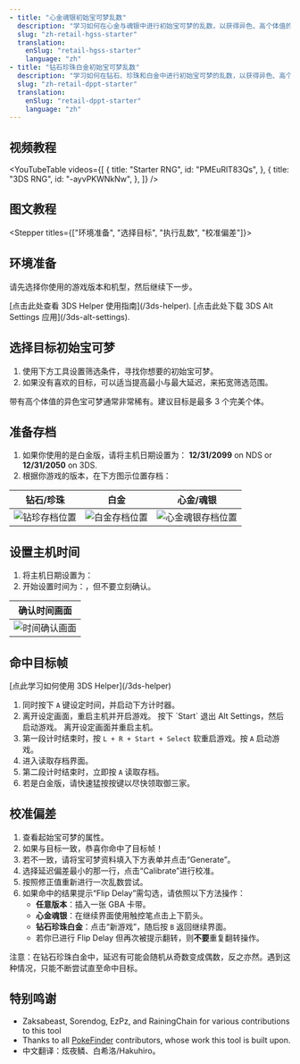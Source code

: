 ```yaml
---
- title: "心金魂银初始宝可梦乱数"
  description: "学习如何在心金与魂银中进行初始宝可梦的乱数，以获得异色、高个体值的宝可梦。"
  slug: "zh-retail-hgss-starter"
  translation:
    enSlug: "retail-hgss-starter"
    language: "zh"
- title: "钻石珍珠白金初始宝可梦乱数"
  description: "学习如何在钻石、珍珠和白金中进行初始宝可梦的乱数，以获得异色、高个体值的宝可梦。"
  slug: "zh-retail-dppt-starter"
  translation:
    enSlug: "retail-dppt-starter"
    language: "zh"
---
```


## 视频教程

<YouTubeTable
  videos={[
    {
      title: "Starter RNG",
      id: "PMEuRlT83Qs",
    },
    {
      title: "3DS RNG",
      id: "-ayvPKWNkNw",
    },
  ]}
/>

## 图文教程

<Alert
  showIcon
  type="info"
  message="本指南为交互式，会根据你设置的机种和游戏版本动态更新内容。"
/>

<Stepper titles={["环境准备", "选择目标", "执行乱数", "校准偏差"]}>

<Step step={0}>

## 环境准备

请先选择你使用的游戏版本和机型，然后继续下一步。

<Starter4ShowIf game="Platinum">

<Alert
  showIcon
  type="info"
  message="注意：白金版是最难进行乱数的一版，可能会出现不稳定情况。"
/>

</Starter4ShowIf>

<Starter4Setup />

<Starter4ShowIf is3dsNormalSettings>
  [点击此处查看 3DS Helper 使用指南](/3ds-helper).
</Starter4ShowIf>

<Starter4ShowIf is3dsAltSettings>
  [点击此处下载 3DS Alt Settings 应用](/3ds-alt-settings).
</Starter4ShowIf>

</Step>

<Step step={1}>

## 选择目标初始宝可梦

1. 使用下方工具设置筛选条件，寻找你想要的初始宝可梦。
2. 如果没有喜欢的目标，可以适当提高最小与最大延迟，来拓宽筛选范围。

带有高个体值的异色宝可梦通常非常稀有。建议目标是最多 3 个完美个体。

<PickStarter4 />

</Step>

<Step step={2}>

## 准备存档

1. 如果你使用的是白金版，请将主机日期设置为： **12/31/2099** on NDS or **12/31/2050** on 3DS.
1. 根据你游戏的版本，在下方图示位置存档：

| 钻石/珍珠                                                                | 白金                                                                      | 心金/魂银                                                                   |
| ------------------------------------------------------------------------ | ------------------------------------------------------------------------- | --------------------------------------------------------------------------- |
| ![钻珍存档位置](/images/Diamond-Pearl-Platinum/Starter/dpp-starter.webp) | ![白金存档位置](/images/Diamond-Pearl-Platinum/Starter/plat-starter.webp) | ![心金魂银存档位置](/images/HeartGold-SoulSilver/Starter/hgss-starter.webp) |

## 设置主机时间

1. 将主机日期设置为：**<Starter4ConsoleSetDateString format="date" />**
2. 开始设置时间为：**<Starter4ConsoleSetDateString format="time" />**，但不要立刻确认。

| 确认时间画面                                                    |
| --------------------------------------------------------------- |
| ![时间确认画面](/images/HeartGold-SoulSilver/SetTimeScreen.jpg) |

## 命中目标帧

<Starter4ShowIf is3dsNormalSettings>
  [点此学习如何使用 3DS Helper](/3ds-helper)
</Starter4ShowIf>

1. 同时按下 `A` 键设定时间，并启动下方计时器。
2. <Starter4ShowIf is3dsNormalSettings>
     离开设定画面，重启主机并开启游戏。
   </Starter4ShowIf>
   <Starter4ShowIf is3dsAltSettings>
     按下 `Start` 退出 Alt Settings，然后启动游戏。
   </Starter4ShowIf>
   <Starter4ShowIf isNdsDsi>离开设定画面并重启主机。</Starter4ShowIf>
3. 第一段计时结束时，<Starter4ShowIf is3dsNormalSettings is3dsAltSettings>按 `L + R + Start + Select` 软重启游戏。</Starter4ShowIf><Starter4ShowIf isNdsDsi>按 `A` 启动游戏。</Starter4ShowIf>
4. 进入读取存档界面。
5. 第二段计时结束时，立即按 `A` 读取存档。
6. 若是白金版，请快速猛按按键以尽快领取御三家。

<GetStarter4 />

</Step>

<Step step={3}>

## 校准偏差

1. 查看起始宝可梦的属性。
2. 如果与目标一致，恭喜你命中了目标帧！
3. 若不一致，请将宝可梦资料填入下方表单并点击“Generate”。
4. 选择延迟偏差最小的那一行，点击“Calibrate”进行校准。
5. 按照修正值重新进行一次乱数尝试。
6. 如果命中的结果提示“Flip Delay”需勾选，请依照以下方法操作：
   - **任意版本**：插入一张 GBA 卡带。
   - **心金魂银**：在继续界面使用触控笔点击上下箭头。
   - **钻石珍珠白金**：点击“新游戏”，随后按 `B` 返回继续界面。
   - 若你已进行 Flip Delay 但再次被提示翻转，则**不要**重复翻转操作。

注意：在钻石珍珠白金中，延迟有可能会随机从奇数变成偶数，反之亦然。遇到这种情况，只能不断尝试直至命中目标。

<CalibrateStarter4 />

</Step>

</Stepper>

## 特别鸣谢

- Zaksabeast, Sorendog, EzPz, and RainingChain for various contributions to this tool
- Thanks to all [PokeFinder](https://github.com/Admiral-Fish/PokeFinder) contributors, whose work this tool is built upon.
- 中文翻译：炫夜鳞、白希洛/Hakuhiro。
